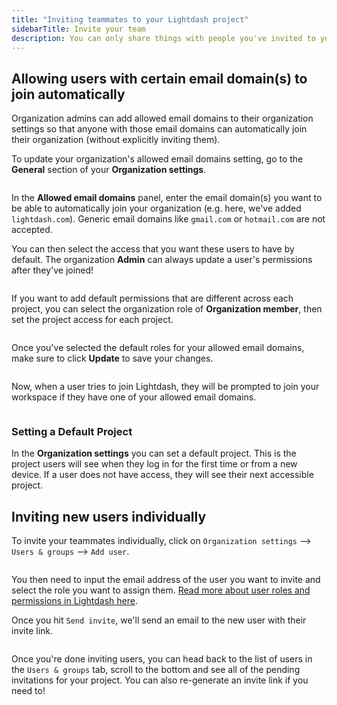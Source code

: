 ```yaml
---
title: "Inviting teammates to your Lightdash project"
sidebarTitle: Invite your team
description: You can only share things with people you've invited to your Lightdash project. Users with **Admin** access to your project can invite users.
---
```



## Allowing users with certain email domain(s) to join automatically

Organization admins can add allowed email domains to their organization settings so that anyone with those email domains can automatically join their organization (without explicitly inviting them).

To update your organization's allowed email domains setting, go to the **General** section of your **Organization settings**.

<Frame>
  <img src="/images/get-started/setup-lightdash/access-allowed-email-domains-9f12ec91b972d74a802b5c68949c881d.jpg" alt=""/>
</Frame>

In the **Allowed email domains** panel, enter the email domain(s) you want to be able to automatically join your organization (e.g. here, we've added `lightdash.com`). Generic email domains like `gmail.com` or `hotmail.com` are not accepted.

You can then select the access that you want these users to have by default. The organization **Admin** can always update a user's permissions after they've joined!

<Frame>
  <img src="/images/get-started/setup-lightdash/add-allowed-email-domains-97161e69ae2d054a0c32ce59020046fb.png" alt=""/>
</Frame>

If you want to add default permissions that are different across each project, you can select the organization role of **Organization member**, then set the project access for each project.

<Frame>
  <img src="/images/get-started/setup-lightdash/project-access-d9f901afa8a3a1b317399f36aba89804.png" alt=""/>
</Frame>

Once you've selected the default roles for your allowed email domains, make sure to click **Update** to save your changes.
<Frame>
  <img src="/images/get-started/setup-lightdash/update-allowed-email-domain-projects-898f477fe45ca5f4b9a11beb1ddda132.png" alt=""/>
</Frame>

Now, when a user tries to join Lightdash, they will be prompted to join your workspace if they have one of your allowed email domains.
<Frame>
  <img src="/images/get-started/setup-lightdash/join-workspace-prompt-be07b9b8686986d33344b2eeec57e2f8.png" alt=""/>
</Frame>

### Setting a Default Project

In the **Organization settings** you can set a default project. This is the project users will see when they log in for the first time or from a new device. If a user does not have access, they will see their next accessible project.

## Inviting new users individually

To invite your teammates individually, click on `Organization settings` \--> `Users & groups` \--> `Add user`.

<Frame>
  <img src="/images/get-started/setup-lightdash/invite_user_action-f5983426b216feaa150dcff252bee935.png" alt=""/>
</Frame>

You then need to input the email address of the user you want to invite and select the role you want to assign them. [Read more about user roles and permissions in Lightdash here](/references/roles).

Once you hit `Send invite`, we'll send an email to the new user with their invite link.

<Frame>
  <img src="/images/get-started/setup-lightdash/add-user-email-1b2b0c28d51599af2ca5ec59e22d4cef.png" alt=""/>
</Frame>

Once you're done inviting users, you can head back to the list of users in the `Users & groups` tab, scroll to the bottom and see all of the pending invitations for your project. You can also re-generate an invite link if you need to!

<Frame>
  <img src="/images/get-started/setup-lightdash/pending-invites-b444dda09ecede27580abe850f5f5183.png" alt=""/>
</Frame>

